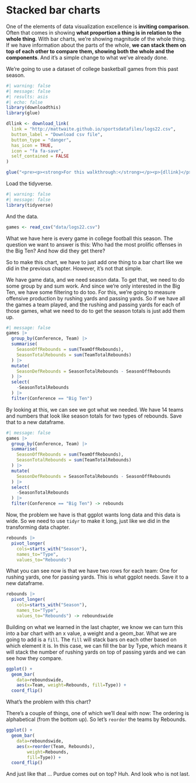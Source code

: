 # Stacked bar charts

One of the elements of data visualization excellence is **inviting comparison**. Often that comes in showing **what proportion a thing is in relation to the whole thing**. With bar charts, we're showing magnitude of the whole thing. If we have information about the parts of the whole, **we can stack them on top of each other to compare them, showing both the whole and the components**. And it's a simple change to what we've already done.

We're going to use a dataset of college basketball games from this past season.

```r
#| warning: false
#| message: false
#| results: asis
#| echo: false
library(downloadthis)
library(glue)

dllink <- download_link(
  link = "http://mattwaite.github.io/sportsdatafiles/logs22.csv",
  button_label = "Download csv file",
  button_type = "danger",
  has_icon = TRUE,
  icon = "fa fa-save",
  self_contained = FALSE
)

glue("<pre><p><strong>For this walkthrough:</strong></p><p>{dllink}</p></pre>")

```

Load the tidyverse.

```r
#| warning: false
#| message: false
library(tidyverse)
```

And the data.

```r
games <- read_csv("data/logs22.csv")
```

What we have here is every game in college football this season. The question we want to answer is this: Who had the most prolific offenses in the Big Ten? And how did they get there?

So to make this chart, we have to just add one thing to a bar chart like we did in the previous chapter. However, it's not that simple.

We have game data, and we need season data. To get that, we need to do some group by and sum work. And since we're only interested in the Big Ten, we have some filtering to do too. For this, we're going to measure offensive production by rushing yards and passing yards. So if we have all the games a team played, and the rushing and passing yards for each of those games, what we need to do to get the season totals is just add them up.

```r
#| message: false
games |> 
  group_by(Conference, Team) |> 
  summarise(
    SeasonOffRebounds = sum(TeamOffRebounds),
    SeasonTotalRebounds = sum(TeamTotalRebounds)
  ) |>
  mutate(
    SeasonDefRebounds = SeasonTotalRebounds - SeasonOffRebounds
  ) |> 
  select(
    -SeasonTotalRebounds
  ) |> 
  filter(Conference == "Big Ten")
```

By looking at this, we can see we got what we needed. We have 14 teams and numbers that look like season totals for two types of rebounds. Save that to a new dataframe.

```r
#| message: false
games |> 
  group_by(Conference, Team) |> 
  summarise(
    SeasonOffRebounds = sum(TeamOffRebounds),
    SeasonTotalRebounds = sum(TeamTotalRebounds)
  ) |>
  mutate(
    SeasonDefRebounds = SeasonTotalRebounds - SeasonOffRebounds
  ) |> 
  select(
    -SeasonTotalRebounds
  ) |> 
  filter(Conference == "Big Ten") -> rebounds
```

Now, the problem we have is that ggplot wants long data and this data is wide. So we need to use `tidyr` to make it long, just like we did in the transforming data chapter.

```r
rebounds |> 
  pivot_longer(
    cols=starts_with("Season"), 
    names_to="Type", 
    values_to="Rebounds")
```

What you can see now is that we have two rows for each team: One for rushing yards, one for passing yards. This is what ggplot needs. Save it to a new dataframe.

```r
rebounds |> 
  pivot_longer(
    cols=starts_with("Season"), 
    names_to="Type", 
    values_to="Rebounds") -> reboundswide
```

Building on what we learned in the last chapter, we know we can turn this into a bar chart with an x value, a weight and a geom_bar. What we are going to add is a `fill`. The `fill` will stack bars on each other based on which element it is. In this case, we can fill the bar by Type, which means it will stack the number of rushing yards on top of passing yards and we can see how they compare.

```r
ggplot() + 
  geom_bar(
    data=reboundswide, 
    aes(x=Team, weight=Rebounds, fill=Type)) + 
  coord_flip()
```

What's the problem with this chart?

There's a couple of things, one of which we'll deal with now: The ordering is alphabetical (from the bottom up). So let's `reorder` the teams by Rebounds.

```r
ggplot() + 
  geom_bar(
    data=reboundswide, 
    aes(x=reorder(Team, Rebounds), 
        weight=Rebounds, 
        fill=Type)) + 
  coord_flip()
```

And just like that ... Purdue comes out on top? Huh. And look who is not last.
